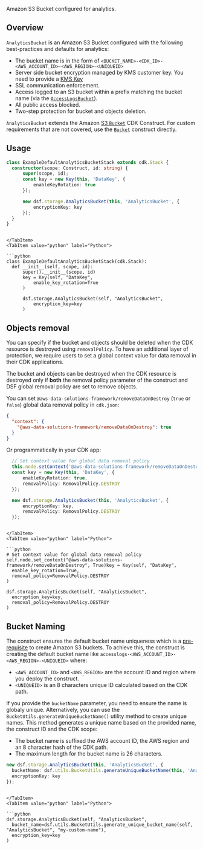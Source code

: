 [//]: # (This file is generated, do not modify directly, update the README.md in framework/src/storage)

Amazon S3 Bucket configured for analytics.

## Overview

`AnalyticsBucket` is an Amazon S3 Bucket configured with the following best-practices and defaults for analytics:
- The bucket name is in the form of `<BUCKET_NAME>-<CDK_ID>-<AWS_ACCOUNT_ID>-<AWS_REGION>-<UNIQUEID>`
- Server side bucket encryption managed by KMS customer key. You need to provide a [KMS Key](https://docs.aws.amazon.com/kms/latest/developerguide/concepts.html)
- SSL communication enforcement.
- Access logged to an S3 bucket within a prefix matching the bucket name (via the [`AccessLogsBucket`](access-logs-bucket)).
- All public access blocked.
- Two-step protection for bucket and objects deletion.

`AnalyticsBucket` extends the Amazon [S3 `Bucket`](https://docs.aws.amazon.com/cdk/api/v2/docs/aws-cdk-lib.aws_s3.Bucket.html) CDK Construct. For custom requirements that are not covered, use the [`Bucket`](https://docs.aws.amazon.com/cdk/api/v2/python/aws_cdk.aws_s3/Bucket.html#bucket) construct directly.

## Usage

<Tabs>
  <TabItem value="typescript" label="TypeScript" default>

  ```typescript
class ExampleDefaultAnalyticsBucketStack extends cdk.Stack {
    constructor(scope: Construct, id: string) {
        super(scope, id);
        const key = new Key(this, 'DataKey', {
            enableKeyRotation: true
        });

        new dsf.storage.AnalyticsBucket(this, 'AnalyticsBucket', {
            encryptionKey: key
        });
    }
}
  ```
  
  ```mdx-code-block
  
  </TabItem>
  <TabItem value="python" label="Python">

  ```python
class ExampleDefaultAnalyticsBucketStack(cdk.Stack):
    def __init__(self, scope, id):
        super().__init__(scope, id)
        key = Key(self, "DataKey",
            enable_key_rotation=True
        )

        dsf.storage.AnalyticsBucket(self, "AnalyticsBucket",
            encryption_key=key
        )
  ```

  </TabItem>
</Tabs>

## Objects removal

You can specify if the bucket and objects should be deleted when the CDK resource is destroyed using `removalPolicy`. To have an additional layer of protection, we require users to set a global context value for data removal in their CDK applications.

The bucket and objects can be destroyed when the CDK resource is destroyed only if **both** the removal policy parameter of the construct and DSF global removal policy are set to remove objects.

You can set `@aws-data-solutions-framework/removeDataOnDestroy` (`true` or `false`) global data removal policy in `cdk.json`:

```json title="cdk.json"
{
  "context": {
    "@aws-data-solutions-framework/removeDataOnDestroy": true
  }
}
```

Or programmatically in your CDK app:

<Tabs>
  <TabItem value="typescript" label="TypeScript" default>

  ```typescript
    // Set context value for global data removal policy
    this.node.setContext('@aws-data-solutions-framework/removeDataOnDestroy', true);
    const key = new Key(this, 'DataKey', {
        enableKeyRotation: true,
        removalPolicy: RemovalPolicy.DESTROY
    });

    new dsf.storage.AnalyticsBucket(this, 'AnalyticsBucket', {
        encryptionKey: key,
        removalPolicy: RemovalPolicy.DESTROY
    });
  ```
  
  ```mdx-code-block
  
  </TabItem>
  <TabItem value="python" label="Python">

  ```python
# Set context value for global data removal policy
self.node.set_context("@aws-data-solutions-framework/removeDataOnDestroy", True)key = Key(self, "DataKey",
    enable_key_rotation=True,
    removal_policy=RemovalPolicy.DESTROY
)

dsf.storage.AnalyticsBucket(self, "AnalyticsBucket",
    encryption_key=key,
    removal_policy=RemovalPolicy.DESTROY
)
  ```

  </TabItem>
</Tabs>

## Bucket Naming

The construct ensures the default bucket name uniqueness which is a [pre-requisite](https://docs.aws.amazon.com/AmazonS3/latest/userguide/bucketnamingrules.html) to create Amazon S3 buckets.
To achieve this, the construct is creating the default bucket name like `accesslogs-<AWS_ACCOUNT_ID>-<AWS_REGION>-<UNIQUEID>` where:
* `<AWS_ACCOUNT_ID>` and `<AWS_REGION>` are the account ID and region where you deploy the construct.
* `<UNIQUEID>` is an 8 characters unique ID calculated based on the CDK path.

If you provide the `bucketName` parameter, you need to ensure the name is globaly unique.
Alternatively, you can use the `BucketUtils.generateUniqueBucketName()` utility method to create unique names.
This method generates a unique name based on the provided name, the construct ID and the CDK scope:
* The bucket name is suffixed the AWS account ID, the AWS region and an 8 character hash of the CDK path.
* The maximum length for the bucket name is 26 characters.

<Tabs>
  <TabItem value="typescript" label="TypeScript" default>

  ```typescript
new dsf.storage.AnalyticsBucket(this, 'AnalyticsBucket', {
    bucketName: dsf.utils.BucketUtils.generateUniqueBucketName(this, 'AnalyticsBucket', 'my-custom-name'),
    encryptionKey: key
});
  ```
  
  ```mdx-code-block
  
  </TabItem>
  <TabItem value="python" label="Python">

  ```python
dsf.storage.AnalyticsBucket(self, "AnalyticsBucket",
    bucket_name=dsf.utils.BucketUtils.generate_unique_bucket_name(self, "AnalyticsBucket", "my-custom-name"),
    encryption_key=key
)
  ```

  </TabItem>
</Tabs>

